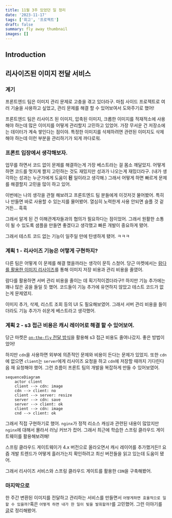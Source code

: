 ```yaml
---
title: 11월 3주 있었던 일 정리
date: '2023-11-17'
tags: ['회고', '프로젝트']
draft: false
summary: fly away thumbnail
images: []
---
```


## Introduction

<TOCInline toc={props.toc} exclude="Introduction" />

## 리사이즈된 이미지 전달 서비스

### 계기

프론트엔드 팀은 이미지 관리 문제로 고충을 겪고 있더라구.
마침 사이드 프로젝트로 여러 기술을 사용하고 싶었고, 관리 문제를 해결 할 수 있어보여서 도와주기로 했어!

프론트엔드 팀은 리사이즈 된 이미지, 압축된 이미지, 크롭한 이미지를 적재적소에 사용해야 하는데 많은 이미지를 어떻게 관리할지 고민하고 있었어.
가장 무서운 건 저장소에는 데이터가 계속 쌓인다는 점이야.
특정한 이미지를 삭제하려면 관련된 이미지도 삭제해야 하는데 이런 부분을 관리하기가 되게 까다로워.

### 프론트 입장에서 생각해보자.

업무를 하면서 코드 없이 문제를 해결하는게 가장 베스트라는 걸 몸소 깨달았지.
어떻게 하면 코드를 멋지게 짤지 고민하는 것도 재밌지만 성과가 나오는게 재밌더라구. (내가 생각하는 성과는 누군가에게 도움이 **된** 일이라고 생각해.)
그래서 어떻게 하면 빠르게 문제를 해결할지 고민을 많이 하고 있어.

이번에는 나의 생각을 관철 해보려고 프론트엔드 팀 분들에게 이것저것 물어봤어.
특히나 만들면 바로 사용할 수 있는지를 물어봤어.
열심히 노력한게 사용 안되면 슬플 것 겉거든... 흑흑

그래서 알게 된 건 이해관계자들과의 협의가 필요하다는 점이었어.
그래서 원활한 소통이 될 수 있도록 샘플을 만들면 좋겠다고 생각했고 빠른 개발이 중요하게 됐어.

그래서 테스트 코드 없는 기능이 일주일 만에 탄생하게 됐어. ㅋㅋㅋ

### 계획 1 - 리사이즈 기능은 어떻게 구현하지?

다른 팀은 어떻게 이 문제를 해결 했을까라는 생각이 문득 스쳤어.
당근 마켓에서는 [람다를 활용한 이미지 리사이즈](https://medium.com/daangn/aws-lambda%EB%A5%BC-%EC%9D%B4%EC%9A%A9%ED%95%9C-%EC%9D%B4%EB%AF%B8%EC%A7%80-%EC%8D%B8%EB%84%A4%EC%9D%BC-%EC%83%9D%EC%84%B1-%EA%B0%9C%EB%B0%9C-%ED%9B%84%EA%B8%B0-acc278d49980)를 통해 이미지 저장 비용과 관리 비용을 줄였어.

람다를 활용하면 서버 관리 비용을 줄이는 데 획기적이겠더라구!!
하지만 기능 추가에는 꽤나 많은 공을 들일 듯 했어.
코드들이 기능 추가에 유연하지 않았고 테스트 코드가 없는게 문제였지.

이미지 추가, 삭제, 리스트 조회 등의 UI 도 필요해보였어.
그래서 서버 관리 비용을 들이더라도 기능 추가가 쉬운게 베스트라고 생각했어.

### 계획 2 - s3 접근 비용은 캐시 레이어로 해결 할 수 있어보여.

당근 마켓은 [`on-the-fly` 전달 방식](https://medium.com/daangn/lambda-edge%EB%A1%9C-%EA%B5%AC%ED%98%84%ED%95%98%EB%8A%94-on-the-fly-%EC%9D%B4%EB%AF%B8%EC%A7%80-%EB%A6%AC%EC%82%AC%EC%9D%B4%EC%A7%95-f4e5052d49f3)을 활용해 s3 접근 비용도 줄여나갔지.
좋은 방법이었어!

하지만 `cdn`을 사용하면 외부에 의존적인 문제와 비용이 든다는 문제가 있었지.
또한 `cdn`에 없으면 `client`는 `server`에게 리사이즈 요청을 하고 `cdn`에 저장할 때까지 기다린다음 재 요청해야 했어.
그런 흐름이 프론트 팀의 개발을 복잡하게 만들 수 있어보였어.

```mermaid
sequenceDiagram
    actor client
    client --> cdn: image
    cdn --> client: no
    client --> server: resize
    server --> cdn: save
    server --> client: ok
    client --> cdn: image
    cnd --> client: ok
```

그래서 직접 구현하기로 했어.
`nginx`가 정적 리소스 캐싱과 관련된 내용이 많았지만 `nginx`에 대해서 몰라서 러닝 커브가 컸어.
그래서 최근에 학습한 스프링 클라우드 게이트웨이를 활용해보려해!

스프링 클라우드 게이트웨이가 4.x 버전으로 올라오면서 캐시 레이어를 추가했거든!!
요즘 개발 트렌드가 어떻게 흘러가는지 확인하려고 최신 버전들을 읽고 있는데 도움이 됐어.

그래서 리사이즈 서비스와 스프링 클라우드 게이트를 활용한 `CDN`을 구축해봤어.

### 마지막으로

한 주간 변환된 이미지를 전달하고 관리하는 서비스를 만들면서 `어떻게하면 효율적으로 일 할 수 있을까?`혹은 `어떻게 하면 내가 한 일이 빛을 발휘할까?`를 고민했어.
그런 이야기를 [글](https://tis-blog.vercel.app/blog/project/fly-away-resized-image)로 정리해봤어.

